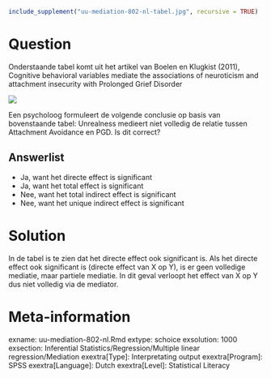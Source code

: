 ```r
include_supplement("uu-mediation-802-nl-tabel.jpg", recursive = TRUE)
```



Question
========
  
Onderstaande tabel komt uit het artikel  van Boelen en Klugkist (2011), Cognitive behavioral variables mediate the associations of neuroticism and attachment insecurity with Prolonged Grief Disorder

![](uu-mediation-802-nl-tabel.jpg)

Een psycholoog formuleert de volgende conclusie op basis van bovenstaande tabel: Unrealness medieert niet volledig de relatie tussen Attachment Avoidance en PGD. 
Is dit correct? 

  
Answerlist
----------
* Ja, want het directe effect is significant 
* Ja, want het total effect is significant
* Nee, want het total indirect effect is significant
* Nee, want het unique indirect effect is significant


Solution
========
In de tabel is te zien dat het directe effect ook significant is. Als het directe effect ook significant is (directe effect van X op Y), is er geen volledige mediatie, maar partiele mediatie. In dit geval verloopt het effect van X op Y dus niet volledig via de mediator.   


Meta-information
================
exname: uu-mediation-802-nl.Rmd
extype: schoice
exsolution: 1000
exsection: Inferential Statistics/Regression/Multiple linear regression/Mediation
exextra[Type]: Interpretating output
exextra[Program]: SPSS
exextra[Language]: Dutch
exextra[Level]: Statistical Literacy
